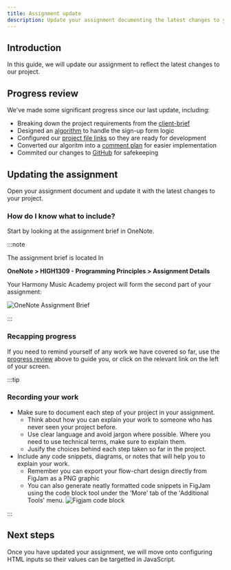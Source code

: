 ```yaml
---
title: Assignment update
description: Update your assignment documenting the latest changes to your project
---
```



## Introduction

In this guide, we will update our assignment to reflect the latest changes to our project.

## Progress review

We've made some significant progress since our last update, including:

- Breaking down the project requirements from the [client-brief](/code-monter/guides/programming/harmony-music/client-brief)
- Designed an [algorithm](/code-monter/guides/programming/harmony-music/algorithm-design) to handle the sign-up form logic
- Configured our [project file links](/code-monter/guides/programming/harmony-music/project-file-links) so they are ready for development
- Converted our algoritm into a [comment plan](/code-monter/guides/programming/harmony-music/comment-planning) for easier implementation
- Commited our changes to [GitHub](/code-monter/guides/programming/harmony-music/committing-to-github) for safekeeping

## Updating the assignment

Open your assignment document and update it with the latest changes to your project.

### How do I know what to include?

Start by looking at the assignment brief in OneNote.

:::note

The assignment brief is located In

**OneNote > HIGH1309 - Programming Principles > Assignment Details**

Your Harmony Music Academy project will form the second part of your assignment:

![OneNote Assignment Brief](src/assets/webp/programming/harmony-music/assignment-guide.webp)

:::

### Recapping progress

If you need to remind yourself of any work we have covered so far, use the [progress review](#progress-review) above to guide you, or click on the relevant link on the left of your screen.

:::tip

### Recording your work

- Make sure to document each step of your project in your assignment.
  - Think about how you can explain your work to someone who has never seen your project before.
  - Use clear language and avoid jargon where possible. Where you need to use technical terms, make sure to explain them.
  - Jusify the choices behind each step taken so far in the project.
- Include any code snippets, diagrams, or notes that will help you to explain your work.
  - Remember you can export your flow-chart design directly from FigJam as a PNG graphic
  - You can also generate neatly formatted code snippets in FigJam using the code block tool under the 'More' tab of the 'Additional Tools' menu.
    ![Figjam code block](src/assets/webp/programming/harmony-music/figjam-code-block.webp)

:::

## Next steps

Once you have updated your assignment, we will move onto configuring HTML inputs so their values can be targetted in JavaScript.